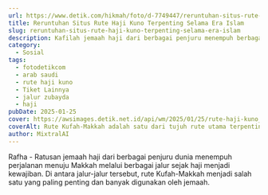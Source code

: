 ```yaml
---
url: https://www.detik.com/hikmah/foto/d-7749447/reruntuhan-situs-rute-haji-kuno-terpenting-selama-era-islam
title: Reruntuhan Situs Rute Haji Kuno Terpenting Selama Era Islam
slug: reruntuhan-situs-rute-haji-kuno-terpenting-selama-era-islam
description: Kafilah jemaah haji dari berbagai penjuru menempuh berbagai jalur dan rute ke Makkah sejak Allah mewajibkan haji. Rute Kufah-Makkah menjadi yang terpenting.
category:
  - Sosial
tags:
  - fotodetikcom
  - arab saudi
  - rute haji kuno
  - Tiket Lainnya
  - jalur zubayda
  - haji
pubDate: 2025-01-25
cover: https://awsimages.detik.net.id/api/wm/2025/01/25/rute-haji-kuno_169.webp?wid=54&w=650&v=1&t=jpeg
coverAlt: Rute Kufah-Makkah adalah satu dari tujuh rute utama terpenting yang disebutkan dalam sumber-sumber sejarah. Rute ini terletak di Perbatasan Utara, Arab Saudi, dekat Kota Rafha. Foto Saudi Press Agency
author: MixtralAI
---
```

Rafha - Ratusan jemaah haji dari berbagai penjuru dunia menempuh perjalanan menuju Makkah melalui berbagai jalur sejak haji menjadi kewajiban. Di antara jalur-jalur tersebut, rute Kufah-Makkah menjadi salah satu yang paling penting dan banyak digunakan oleh jemaah.

